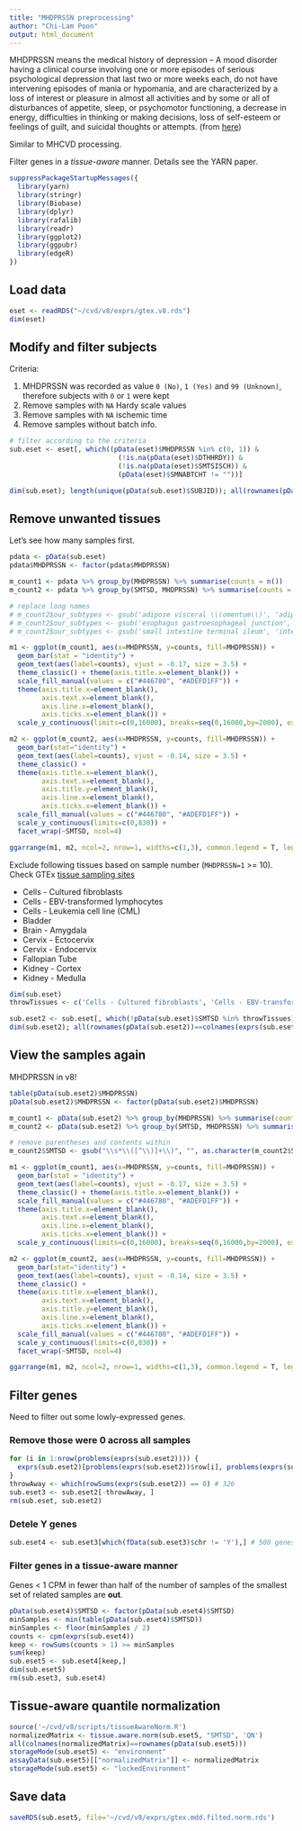 ```yaml
---
title: "MHDPRSSN preprocessing"
author: "Chi-Lam Poon"
output: html_document
---
```


MHDPRSSN means the medical history of depression -- A mood disorder having a clinical course involving one or more episodes of serious psychological depression that last two or more weeks each, do not have intervening episodes of mania or hypomania, and are characterized by a loss of interest or pleasure in almost all activities and by some or all of disturbances of appetite, sleep, or psychomotor functioning, a decrease in energy, difficulties in thinking or making decisions, loss of self-esteem or feelings of guilt, and suicidal thoughts or attempts. (from [here](https://www.ncbi.nlm.nih.gov/projects/gap/cgi-bin/variable.cgi?study_id=phs000424.v8.p2&phv=169145&phd=3910&pha=&pht=2742&phvf=&phdf=&phaf=&phtf=&dssp=1&consent=&temp=1))


Similar to MHCVD processing.

Filter genes in a _tissue-aware_ manner. Details see the YARN paper.


```r
suppressPackageStartupMessages({
  library(yarn)
  library(stringr)
  library(Biobase)
  library(dplyr)
  library(rafalib)
  library(readr)
  library(ggplot2)
  library(ggpubr)
  library(edgeR)
})
```

## Load data
```r
eset <- readRDS("~/cvd/v8/exprs/gtex.v8.rds")
dim(eset)
```


## Modify and filter subjects

Criteria:

1. MHDPRSSN was recorded as value `0 (No)`, `1 (Yes)` and `99 (Unknown)`, therefore subjects with `0` or `1` were kept
2. Remove samples with `NA` Hardy scale values
3. Remove samples with `NA` ischemic time
4. Remove samples without batch info.

```r
# filter according to the criteria
sub.eset <- eset[, which((pData(eset)$MHDPRSSN %in% c(0, 1)) & 
                           (!is.na(pData(eset)$DTHHRDY)) & 
                           (!is.na(pData(eset)$SMTSISCH)) &
                           (pData(eset)$SMNABTCHT != ""))]

dim(sub.eset); length(unique(pData(sub.eset)$SUBJID)); all(rownames(pData(sub.eset)) == colnames(exprs(sub.eset)))
```


## Remove unwanted tissues

Let's see how many samples first.
```r
pdata <- pData(sub.eset)
pdata$MHDPRSSN <- factor(pdata$MHDPRSSN)

m_count1 <- pdata %>% group_by(MHDPRSSN) %>% summarise(counts = n())
m_count2 <- pdata %>% group_by(SMTSD, MHDPRSSN) %>% summarise(counts = n())

# replace long names
# m_count2$our_subtypes <- gsub('adipose visceral \\(omentum\\)', 'adipose visceral', m_count2$our_subtypes)
# m_count2$our_subtypes <- gsub('esophagus gastroesophageal junction', 'gastroesophageal junction', m_count2$our_subtypes)
# m_count2$our_subtypes <- gsub('small intestine terminal ileum', 'intestine terminal ileum', m_count2$our_subtypes)

m1 <- ggplot(m_count1, aes(x=MHDPRSSN, y=counts, fill=MHDPRSSN)) + 
  geom_bar(stat = "identity") + 
  geom_text(aes(label=counts), vjust = -0.17, size = 3.5) +
  theme_classic() + theme(axis.title.x=element_blank()) + 
  scale_fill_manual(values = c("#446780", "#ADEFD1FF")) +
  theme(axis.title.x=element_blank(),
        axis.text.x=element_blank(),
        axis.line.x=element_blank(),
        axis.ticks.x=element_blank()) + 
  scale_y_continuous(limits=c(0,16000), breaks=seq(0,16000,by=2000), expand=c(0,0))

m2 <- ggplot(m_count2, aes(x=MHDPRSSN, y=counts, fill=MHDPRSSN)) +
  geom_bar(stat="identity") + 
  geom_text(aes(label=counts), vjust = -0.14, size = 3.5) + 
  theme_classic() +
  theme(axis.title.x=element_blank(),
        axis.text.x=element_blank(),
        axis.title.y=element_blank(),
        axis.line.x=element_blank(),
        axis.ticks.x=element_blank()) +
  scale_fill_manual(values = c("#446780", "#ADEFD1FF")) + 
  scale_y_continuous(limits=c(0,830)) +
  facet_wrap(~SMTSD, ncol=4)

ggarrange(m1, m2, ncol=2, nrow=1, widths=c(1,3), common.legend = T, legend = "right")
```


Exclude following tissues based on sample number (`MHDPRSSN=1` >= 10). Check GTEx [tissue sampling sites](https://gtexportal.org/home/samplingSitePage)

- Cells - Cultured fibroblasts
- Cells - EBV-transformed lymphocytes
- Cells - Leukemia cell line (CML)
- Bladder
- Brain - Amygdala
- Cervix - Ectocervix
- Cervix - Endocervix
- Fallopian Tube
- Kidney - Cortex
- Kidney - Medulla

```r
dim(sub.eset)
throwTissues <- c('Cells - Cultured fibroblasts', 'Cells - EBV-transformed lymphocytes', 'Cells - Leukemia cell line (CML)', 'Cervix - Ectocervix', 'Cervix - Endocervix', 'Bladder', 'Fallopian Tube', 'Kidney - Cortex', 'Kidney - Medulla', 'Brain - Amygdala')

sub.eset2 <- sub.eset[, which(!pData(sub.eset)$SMTSD %in% throwTissues)]
dim(sub.eset2); all(rownames(pData(sub.eset2))==colnames(exprs(sub.eset2)))
```



## View the samples again
MHDPRSSN in v8!
```R
table(pData(sub.eset2)$MHDPRSSN)
pData(sub.eset2)$MHDPRSSN <- factor(pData(sub.eset2)$MHDPRSSN)

m_count1 <- pData(sub.eset2) %>% group_by(MHDPRSSN) %>% summarise(counts = n())
m_count2 <- pData(sub.eset2) %>% group_by(SMTSD, MHDPRSSN) %>% summarise(counts = n())

# remove parentheses and contents within
m_count2$SMTSD <- gsub("\\s*\\([^\\)]+\\)", "", as.character(m_count2$SMTSD))

m1 <- ggplot(m_count1, aes(x=MHDPRSSN, y=counts, fill=MHDPRSSN)) + 
  geom_bar(stat = "identity") + 
  geom_text(aes(label=counts), vjust = -0.17, size = 3.5) +
  theme_classic() + theme(axis.title.x=element_blank()) + 
  scale_fill_manual(values = c("#446780", "#ADEFD1FF")) +
  theme(axis.title.x=element_blank(),
        axis.text.x=element_blank(),
        axis.line.x=element_blank(),
        axis.ticks.x=element_blank()) + 
  scale_y_continuous(limits=c(0,16000), breaks=seq(0,16000,by=2000), expand=c(0,0))

m2 <- ggplot(m_count2, aes(x=MHDPRSSN, y=counts, fill=MHDPRSSN)) +
  geom_bar(stat="identity") + 
  geom_text(aes(label=counts), vjust = -0.14, size = 3.5) + 
  theme_classic() +
  theme(axis.title.x=element_blank(),
        axis.text.x=element_blank(),
        axis.title.y=element_blank(),
        axis.line.x=element_blank(),
        axis.ticks.x=element_blank()) +
  scale_fill_manual(values = c("#446780", "#ADEFD1FF")) + 
  scale_y_continuous(limits=c(0,830)) +
  facet_wrap(~SMTSD, ncol=4)

ggarrange(m1, m2, ncol=2, nrow=1, widths=c(1,3), common.legend = T, legend = "right")
```


## Filter genes
Need to filter out some lowly-expressed genes.

### Remove those were 0 across all samples
```r
for (i in 1:nrow(problems(exprs(sub.eset2)))) {
  exprs(sub.eset2)[problems(exprs(sub.eset2))$row[i], problems(exprs(sub.eset2))$col[i]] <- 1e+05
}
throwAway <- which(rowSums(exprs(sub.eset2)) == 0) # 326
sub.eset3 <- sub.eset2[-throwAway, ]
rm(sub.eset, sub.eset2)
```


### Detele Y genes
```r
sub.eset4 <- sub.eset3[which(fData(sub.eset3)$chr != 'Y'),] # 500 genes
```


### Filter genes in a tissue-aware manner
Genes < 1 CPM in fewer than half of the number of samples of the smallest set of related samples are **out**.
```r
pData(sub.eset4)$SMTSD <- factor(pData(sub.eset4)$SMTSD)
minSamples <- min(table(pData(sub.eset4)$SMTSD))
minSamples <- floor(minSamples / 2)
counts <- cpm(exprs(sub.eset4))
keep <- rowSums(counts > 1) >= minSamples
sum(keep)
sub.eset5 <- sub.eset4[keep,]
dim(sub.eset5)
rm(sub.eset3, sub.eset4)
```

## Tissue-aware quantile normalization

```r
source('~/cvd/v8/scripts/tissueAwareNorm.R')
normalizedMatrix <- tissue.aware.norm(sub.eset5, "SMTSD", 'QN')
all(colnames(normalizedMatrix)==rownames(pData(sub.eset5)))
storageMode(sub.eset5) <- "environment"
assayData(sub.eset5)[["normalizedMatrix"]] <- normalizedMatrix
storageMode(sub.eset5) <- "lockedEnvironment"
```


## Save data
```r
saveRDS(sub.eset5, file='~/cvd/v8/exprs/gtex.mdd.filted.norm.rds')
```

